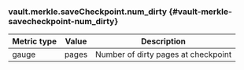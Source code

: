 ### vault.merkle.saveCheckpoint.num_dirty {#vault-merkle-savecheckpoint-num_dirty}

Metric type | Value | Description
----------- | ----- | -----------
gauge       | pages | Number of dirty pages at checkpoint
